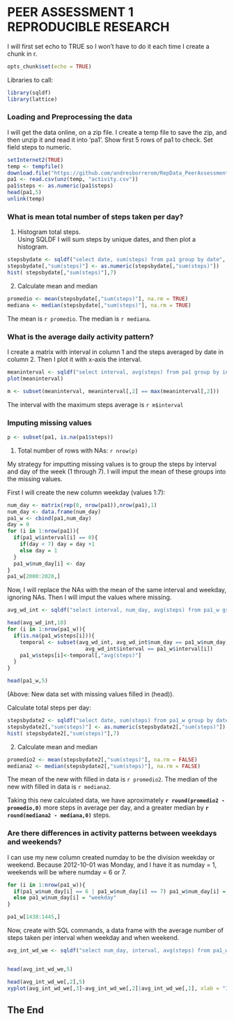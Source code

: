 PEER ASSESSMENT 1 REPRODUCIBLE RESEARCH
========================================================

I will first set echo to TRUE so I won't have to do it each time I create a chunk in r. 

``` r
opts_chunk$set(echo = TRUE)

```


Libraries to call:

``` r
library(sqldf)
library(lattice)
```
### Loading and Preprocessing the data

I will get the data online, on a zip file. I create a temp file to save the zip, and then unzip it and read it into 'pa1'. Show first 5 rows of pa1 to check. Set field steps to numeric.

```r
setInternet2(TRUE)
temp <- tempfile()
download.file("https://github.com/andresborrerom/RepData_PeerAssessment1/raw/master/activity.zip",temp)
pa1 <- read.csv(unz(temp, "activity.csv"))
pa1$steps <- as.numeric(pa1$steps)
head(pa1,5)
unlink(temp)
```

### What is mean total number of steps taken per day?

1. Histogram total steps.   
Using SQLDF I will sum steps by unique dates, and then plot a histogram.

```r
stepsbydate <- sqldf("select date, sum(steps) from pa1 group by date", drv = "SQLite")
stepsbydate[,"sum(steps)"] <- as.numeric(stepsbydate[,"sum(steps)"])
hist( stepsbydate[,"sum(steps)"],7)
```

2. Calculate mean and median

```r
promedio <- mean(stepsbydate[,"sum(steps)"], na.rm = TRUE)
mediana <- median(stepsbydate[,"sum(steps)"], na.rm = TRUE)
```

The mean is `r promedio`. 
The median is `r mediana`. 


### What is the average daily activity pattern?

I create a matrix with interval in column 1 and the steps averaged by date in column 2. Then I plot it with x-axis the interval.

```r
meaninterval <- sqldf("select interval, avg(steps) from pa1 group by interval", drv = "SQLite")
plot(meaninterval)
```

``` r
m <- subset(meaninterval, meaninterval[,2] == max(meaninterval[,2]))

```

The interval with the maximum steps average is `r m$interval`


### Imputing missing values



``` r
p <- subset(pa1, is.na(pa1$steps))

```

1. Total number of rows with NAs: `r nrow(p)`

My strategy for imputting missing values is to group the steps by interval and day of the week (1 through 7). I will imput the mean of these groups into the missing values. 

First I will create the new column weekday (values 1:7): 

``` r
num_day <- matrix(rep(0, nrow(pa1)),nrow(pa1),1)
num_day <- data.frame(num_day)
pa1_w <- cbind(pa1,num_day)
day = 0
for (i in 1:nrow(pa1)){
  if(pa1_w$interval[i] == 0){
    if(day < 7) day = day +1
    else day = 1
  }
  pa1_w$num_day[i] <- day
}
pa1_w[2000:2020,]

```

Now,  I will replace the NAs with the mean of the same interval and weekday, ignoring NAs. Then I will imput the values where missing. 

```r
avg_wd_int <- sqldf("select interval, num_day, avg(steps) from pa1_w group by interval,num_day", drv = "SQLite")

head(avg_wd_int,10)
for (i in 1:nrow(pa1_w)){
  if(is.na(pa1_w$steps[i])){
    temporal <- subset(avg_wd_int, avg_wd_int$num_day == pa1_w$num_day[i] & 
                         avg_wd_int$interval == pa1_w$interval[i])
    pa1_w$steps[i]<-temporal[,"avg(steps)"] 
  }  
}

head(pa1_w,5)
```

(Above: New data set with missing values filled in (head)).

Calculate total steps per day:
```r
stepsbydate2 <- sqldf("select date, sum(steps) from pa1_w group by date", drv = "SQLite")
stepsbydate2[,"sum(steps)"] <- as.numeric(stepsbydate2[,"sum(steps)"])
hist( stepsbydate2[,"sum(steps)"],7)
```

2. Calculate mean and median

```r
promedio2 <- mean(stepsbydate2[,"sum(steps)"], na.rm = FALSE)
mediana2 <- median(stepsbydate2[,"sum(steps)"], na.rm = FALSE)
```

The mean of the new with filled in data is `r promedio2`. 
The median of the new with filled in data is `r mediana2`. 
 
Taking this new calculated data, we have aproximately **`r round(promedio2 - promedio,0)`** more steps in average per day, and a greater median by **`r round(mediana2 - mediana,0)`** steps.

### Are there differences in activity patterns between weekdays and weekends?

I can use my new column created numday to be the division weekday or weekend. Because 2012-10-01 was Monday, and I have it as numday = 1,   weekends will be where numday = 6 or 7. 

```r
for (i in 1:nrow(pa1_w)){
  if(pa1_w$num_day[i] == 6 | pa1_w$num_day[i] == 7) pa1_w$num_day[i] = "weekend"
  else pa1_w$num_day[i] = "weekday"
}

pa1_w[1438:1445,]
```

Now, create with SQL commands, a data frame with the average number of steps taken per interval when weekday and when weekend.

```r
avg_int_wd_we <- sqldf("select num_day, interval, avg(steps) from pa1_w group by interval, num_day", drv     = "SQLite")


head(avg_int_wd_we,5)

head(avg_int_wd_we[,2],5)
xyplot(avg_int_wd_we[,3]~avg_int_wd_we[,2]|avg_int_wd_we[,1], xlab = "Interval", ylab = "Number of Steps")

```

## The End